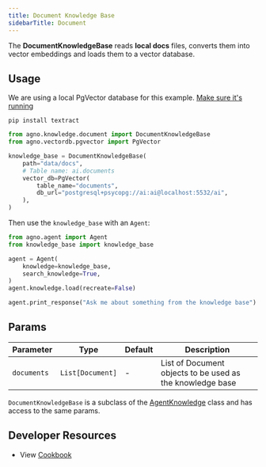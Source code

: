 ```yaml
---
title: Document Knowledge Base
sidebarTitle: Document
---
```


The **DocumentKnowledgeBase** reads **local docs** files, converts them into vector embeddings and loads them to a vector database.

## Usage

<Note>

We are using a local PgVector database for this example. [Make sure it's running](https://docs.agno.com/vectordb/pgvector)

</Note>

```shell
pip install textract
```

```python
from agno.knowledge.document import DocumentKnowledgeBase
from agno.vectordb.pgvector import PgVector

knowledge_base = DocumentKnowledgeBase(
    path="data/docs",
    # Table name: ai.documents
    vector_db=PgVector(
        table_name="documents",
        db_url="postgresql+psycopg://ai:ai@localhost:5532/ai",
    ),
)
```

Then use the `knowledge_base` with an `Agent`:

```python
from agno.agent import Agent
from knowledge_base import knowledge_base

agent = Agent(
    knowledge=knowledge_base,
    search_knowledge=True,
)
agent.knowledge.load(recreate=False)

agent.print_response("Ask me about something from the knowledge base")
```

## Params

| Parameter | Type | Default | Description |
| --- | --- | --- | --- |
| `documents` | `List[Document]` | - | List of Document objects to be used as the knowledge base |

`DocumentKnowledgeBase` is a subclass of the [AgentKnowledge](/reference/knowledge_base) class and has access to the same params.

## Developer Resources
- View [Cookbook](https://github.com/phidatahq/agno/blob/main/cookbook/agent_concepts/knowledge/doc_kb.py)
